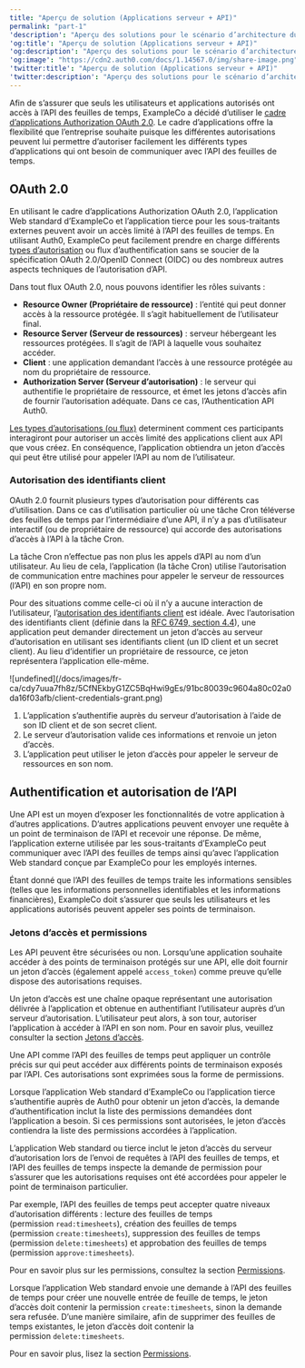 ```yaml
---
title: "Aperçu de solution (Applications serveur + API)"
permalink: "part-1"
'description': "Aperçu des solutions pour le scénario d’architecture du Serveur + API"
'og:title': "Aperçu de solution (Applications serveur + API)"
'og:description': "Aperçu des solutions pour le scénario d’architecture du Serveur + API"
'og:image': "https://cdn2.auth0.com/docs/1.14567.0/img/share-image.png"
'twitter:title': "Aperçu de solution (Applications serveur + API)"
'twitter:description': "Aperçu des solutions pour le scénario d’architecture du Serveur + API"
---
```


Afin de s’assurer que seuls les utilisateurs et applications autorisés ont accès à l’API des feuilles de temps, ExampleCo a décidé d’utiliser le [cadre d’applications Authorization OAuth 2.0](https://tools.ietf.org/html/rfc6749). Le cadre d’applications offre la flexibilité que l’entreprise souhaite puisque les différentes autorisations peuvent lui permettre d’autoriser facilement les différents types d’applications qui ont besoin de communiquer avec l’API des feuilles de temps.

## OAuth 2.0

En utilisant le cadre d’applications Authorization <Tooltip href="/docs/docs/fr-ca/glossary?term=oath2" tip="OAuth 2.0
Cadre d’applications d’autorisation qui définit les protocoles d’autorisation et les flux de production." cta="Voir le glossaire">OAuth</Tooltip> 2.0, l’application Web standard d’ExampleCo et l’application tierce pour les sous-traitants externes peuvent avoir un accès limité à l’API des feuilles de temps. En utilisant Auth0, ExampleCo peut facilement prendre en charge différents [types d’autorisation](/docs/fr-ca/get-started/authentication-and-authorization-flow/which-oauth-2-0-flow-should-i-use) ou flux d’authentification sans se soucier de la spécification OAuth 2.0/<Tooltip href="/docs/docs/fr-ca/glossary?term=openid" tip="OpenID
Norme ouverte d’authentification qui permet aux applications de vérifier l’identité des utilisateurs sans avoir à collecter leurs informations de connexion." cta="Voir le glossaire">OpenID</Tooltip> Connect (OIDC) ou des nombreux autres aspects techniques de l’autorisation d’API.

<Card title="Rôles OAuth">

Dans tout flux OAuth 2.0, nous pouvons identifier les rôles suivants :

* **Resource Owner (Propriétaire de ressource)** : l’entité qui peut donner accès à la ressource protégée. Il s’agit habituellement de l’utilisateur final.
* **Resource Server (Serveur de ressources)** : serveur hébergeant les ressources protégées. Il s’agit de l’API à laquelle vous souhaitez accéder.
* **Client** : une application demandant l’accès à une ressource protégée au nom du propriétaire de ressource.
* **Authorization Server (Serveur d’autorisation)** : le serveur qui authentifie le propriétaire de ressource, et émet les jetons d’accès afin de fournir l’autorisation adéquate. Dans ce cas, l’Authentication API Auth0.

[Les types d’autorisations (ou flux)](https://auth0.com/docs/api-auth/which-oauth-flow-to-use) determinent comment ces participants interagiront pour autoriser un accès limité des applications client aux API que vous créez. En conséquence, l’application obtiendra un jeton d’accès qui peut être utilisé pour appeler l’API au nom de l’utilisateur.

</Card>

### Autorisation des identifiants client

OAuth 2.0 fournit plusieurs types d’autorisation pour différents cas d’utilisation. Dans ce cas d’utilisation particulier où une tâche Cron téléverse des feuilles de temps par l’intermédiaire d’une API, il n’y a pas d’utilisateur interactif (ou de propriétaire de ressource) qui accorde des autorisations d’accès à l’API à la tâche Cron.

La tâche Cron n’effectue pas non plus les appels d’API au nom d’un utilisateur. Au lieu de cela, l’application (la tâche Cron) utilise l’autorisation de communication entre machines pour appeler le serveur de ressources (l’API) en son propre nom.

Pour des situations comme celle-ci où il n’y a aucune interaction de l’utilisateur, l’[autorisation des identifiants client](/docs/fr-ca/get-started/authentication-and-authorization-flow/client-credentials-flow) est idéale. Avec l’autorisation des identifiants client (définie dans la [RFC 6749, section 4.4](https://tools.ietf.org/html/rfc6749#section-4.4)), une application peut demander directement un jeton d’accès au serveur d’autorisation en utilisant ses identifiants client (un ID client et un secret client). Au lieu d’identifier un propriétaire de ressource, ce jeton représentera l’application elle-même.

<Frame>![undefined](/docs/images/fr-ca/cdy7uua7fh8z/5CfNEkbyG1ZC5BqHwi9gEs/91bc80039c9604a80c02a0da16f03afb/client-credentials-grant.png)</Frame>

1. L’application s’authentifie auprès du serveur d’autorisation à l’aide de son ID client et de son secret client.
2. Le serveur d’autorisation valide ces informations et renvoie un jeton d’accès.
3. L’application peut utiliser le jeton d’accès pour appeler le serveur de ressources en son nom.

## Authentification et autorisation de l’API

Une API est un moyen d’exposer les fonctionnalités de votre application à d’autres applications. D’autres applications peuvent envoyer une requête à un point de terminaison de l’API et recevoir une réponse. De même, l’application externe utilisée par les sous-traitants d’ExampleCo peut communiquer avec l’API des feuilles de temps ainsi qu’avec l’application Web standard conçue par ExampleCo pour les employés internes.

Étant donné que l’API des feuilles de temps traite les informations sensibles (telles que les informations personnelles identifiables et les informations financières), ExampleCo doit s’assurer que seuls les utilisateurs et les applications autorisés peuvent appeler ses points de terminaison.

### Jetons d’accès et permissions

Les API peuvent être sécurisées ou non. Lorsqu’une application souhaite accéder à des points de terminaison protégés sur une API, elle doit fournir un jeton d’accès (également appelé `access_token`) comme preuve qu’elle dispose des autorisations requises.

Un jeton d’accès est une chaîne opaque représentant une autorisation délivrée à l’application et obtenue en authentifiant l’utilisateur auprès d’un serveur d’autorisation. L’utilisateur peut alors, à son tour, autoriser l’application à accéder à l’API en son nom. Pour en savoir plus, veuillez consulter la section [Jetons d’accès](/docs/fr-ca/secure/tokens/access-tokens).

Une API comme l’API des feuilles de temps peut appliquer un contrôle précis sur qui peut accéder aux différents points de terminaison exposés par l’API. Ces autorisations sont exprimées sous la forme de permissions.

Lorsque l’application Web standard d’ExampleCo ou l’application tierce s’authentifie auprès de Auth0 pour obtenir un jeton d’accès, la demande d’authentification inclut la liste des permissions demandées dont l’application a besoin. Si ces permissions sont autorisées, le jeton d’accès contiendra la liste des permissions accordées à l’application.

L’application Web standard ou tierce inclut le jeton d’accès du serveur d’autorisation lors de l’envoi de requêtes à l’API des feuilles de temps, et l’API des feuilles de temps inspecte la demande de permission pour s’assurer que les autorisations requises ont été accordées pour appeler le point de terminaison particulier.

Par exemple, l’API des feuilles de temps peut accepter quatre niveaux d’autorisation différents : lecture des feuilles de temps (permission `read:timesheets`), création des feuilles de temps (permission `create:timesheets`), suppression des feuilles de temps (permission `delete:timesheets`) et approbation des feuilles de temps (permission `approve:timesheets`).

Pour en savoir plus sur les permissions, consultez la section [Permissions](https://auth0.com/docs/scopes).

Lorsque l’application Web standard envoie une demande à l’API des feuilles de temps pour créer une nouvelle entrée de feuille de temps, le jeton d’accès doit contenir la permission `create:timesheets`, sinon la demande sera refusée. D’une manière similaire, afin de supprimer des feuilles de temps existantes, le jeton d’accès doit contenir la permission `delete:timesheets`.

Pour en savoir plus, lisez la section [Permissions](https://auth0.com/docs/scopes).